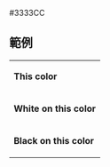 <nowiki>#3333CC</nowiki><noinclude>

== 範例 ==
{|
|- style="color:{{ {{PAGENAME}} }}"
| '''This color'''
|- style="background:{{ {{PAGENAME}} }}; color:white"
| '''White on this color'''
|- style="background:{{ {{PAGENAME}} }}; color:black"
| '''Black on this color'''
|}

[[Category:英國政黨顏色模板|{{PAGENAME}}]]

</noinclude>
